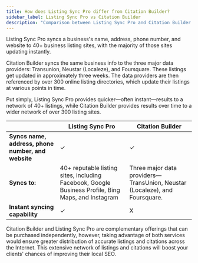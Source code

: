 ```yaml
---
title: How does Listing Sync Pro differ from Citation Builder?
sidebar_label: Listing Sync Pro vs Citation Builder
description: "Comparison between Listing Sync Pro and Citation Builder for business listing management"
---
```


Listing Sync Pro syncs a business's name, address, phone number, and website to 40+ business listing sites, with the majority of those sites updating instantly.

Citation Builder syncs the same business info to the three major data providers: Transunion, Neustar (Localeze), and Foursquare. These listings get updated in approximately three weeks. The data providers are then referenced by over 300 online listing directories, which update their listings at various points in time.

Put simply, Listing Sync Pro provides quicker—often instant—results to a network of 40+ listings, while Citation Builder provides results over time to a wider network of over 300 listing sites.

| | **Listing Sync Pro** | **Citation Builder** |
|---|---|---|
| **Syncs name, address, phone number, and website** | ✓ | ✓ |
| **Syncs to:** | 40+ reputable listing sites, including Facebook, Google Business Profile, Bing Maps, and Instagram | Three major data providers—TransUnion, Neustar (Localeze), and Foursquare. |
| **Instant syncing capability** | ✓ | X |

Citation Builder and Listing Sync Pro are complementary offerings that can be purchased independently, however, taking advantage of both services would ensure greater distribution of accurate listings and citations across the Internet. This extensive network of listings and citations will boost your clients' chances of improving their local SEO.